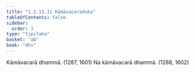 ```yaml
---
title: "1.2.13.11 Kāmāvacaraduka"
tableOfContents: false
sidebar:
  order: 3
type: "tipitaka"
basket: "ab"
book: "dhs"
---
```



<DynamicBreadcrumb />

<Division number="115" book="dhs">

<Paragraph number="265" book="dhs">
Kāmāvacarā dhammā. (<Emphasis>1287, 1601</Emphasis>)
</Paragraph>

<Paragraph number="266" book="dhs">
Na kāmāvacarā dhammā. (<Emphasis>1288, 1602</Emphasis>)
</Paragraph>
</Division>